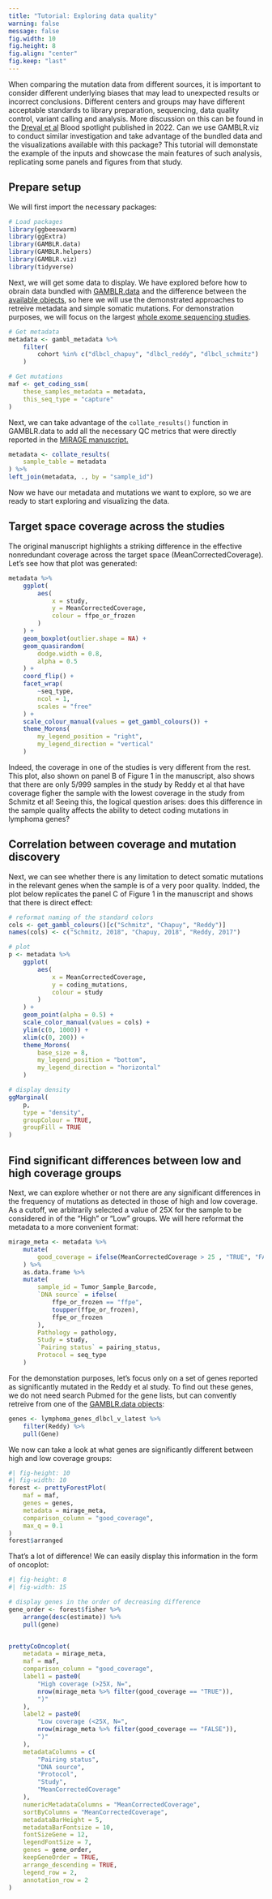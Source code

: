 ```yaml
---
title: "Tutorial: Exploring data quality"
warning: false
message: false
fig.width: 10
fig.height: 8
fig.align: "center"
fig.keep: "last"
---
```


When comparing the mutation data from different sources, it is important to
consider different underlying biases that may lead to unexpected results or
incorrect conclusions. Different centers and groups may have different
acceptable standards to library preparation, sequencing, data quality control,
variant calling and analysis. More discussion on this can be found in the
[Dreval et al](https://doi.org/10.1182/blood.2022016095) Blood spotlight
published in 2022.
Can we use GAMBLR.viz to conduct similar investigation and take advantage of
the bundled data and the visualizations available with this package?
This tutorial will demonstate the example of the inputs and showcase the main
features of such analysis, replicating some panels and figures from that study.

## Prepare setup

We will first import the necessary packages:

```r
# Load packages
library(ggbeeswarm)
library(ggExtra)
library(GAMBLR.data)
library(GAMBLR.helpers)
library(GAMBLR.viz)
library(tidyverse)
```

Next, we will get some data to display. We have explored before how to obrain
data bundled with
[GAMBLR.data](https://morinlab.github.io/GAMBLR.data/tutorials/getting_started.html)
and the difference between the
[available objects](https://morinlab.github.io/GAMBLR.data/resources/bundled_data.html),
so here we will use the demonstrated approaches to retreive metadata and simple
somatic mutations.
For demonstration purposes, we will focus on the largest [whole exome sequencing
studies](https://morinlab.github.io/GAMBLR.data/faq.html#what-are-the-studies-bundled-with-the-package).

```r
# Get metadata
metadata <- gambl_metadata %>%
    filter(
        cohort %in% c("dlbcl_chapuy", "dlbcl_reddy", "dlbcl_schmitz")
    )

# Get mutations
maf <- get_coding_ssm(
    these_samples_metadata = metadata,
    this_seq_type = "capture"
)
```

Next, we can take advantage of the `collate_results()` function in GAMBLR.data
to add all the necessary QC metrics that were directly reported in the [MIRAGE
manuscript.](https://doi.org/10.1182/blood.2022016095)

```r
metadata <- collate_results(
    sample_table = metadata
) %>%
left_join(metadata, ., by = "sample_id")

```

Now we have our metadata and mutations we want to explore, so we are ready to
start exploring and visualizing the data.

## Target space coverage across the studies

The original manuscript highlights a striking difference in the effective
nonredundant coverage across the target space (MeanCorrectedCoverage). Let's see
how that plot was generated:
```r
metadata %>%
    ggplot(
        aes(
            x = study,
            y = MeanCorrectedCoverage,
            colour = ffpe_or_frozen
        )
    ) +
    geom_boxplot(outlier.shape = NA) +
    geom_quasirandom(
        dodge.width = 0.8,
        alpha = 0.5
    ) +
    coord_flip() +
    facet_wrap(
        ~seq_type,
        ncol = 1,
        scales = "free"
    ) +
    scale_colour_manual(values = get_gambl_colours()) +
    theme_Morons(
        my_legend_position = "right",
        my_legend_direction = "vertical"
    )
```

Indeed, the coverage in one of the studies is very different from the rest. This
plot, also shown on panel B of Figure 1 in the manuscript, also shows that there
are only 5/999 samples in the study by Reddy et al that have coverage figher
the sample with the lowest coverage in the study from Schmitz et al!
Seeing this, the logical question arises: does this difference in the sample
quality affects the ability to detect coding mutations in lymphoma genes?

## Correlation between coverage and mutation discovery

Next, we can see whether there is any limitation to detect somatic mutations in
the relevant genes when the sample is of a very poor quality. Indded, the plot
below replicates the panel C of Figure 1 in the manuscript and shows that there
is direct effect:
```r
# reformat naming of the standard colors
cols <- get_gambl_colours()[c("Schmitz", "Chapuy", "Reddy")]
names(cols) <- c("Schmitz, 2018", "Chapuy, 2018", "Reddy, 2017")

# plot
p <- metadata %>%
    ggplot(
        aes(
            x = MeanCorrectedCoverage,
            y = coding_mutations,
            colour = study
        )
    ) +
    geom_point(alpha = 0.5) +
    scale_color_manual(values = cols) +
    ylim(c(0, 1000)) +
    xlim(c(0, 200)) +
    theme_Morons(
        base_size = 8,
        my_legend_position = "bottom",
        my_legend_direction = "horizontal"
    )

# display density
ggMarginal(
    p,
    type = "density",
    groupColour = TRUE,
    groupFill = TRUE
)

```

## Find significant differences between low and high coverage groups

Next, we can explore whether or not there are any significant differences in the
frequency of mutations as detected in those of high and low coverage. As a
cutoff, we arbitrarily selected a value of 25X for the sample to be considered
in of the "High" or "Low" groups. We will here reformat the metadata to a more
convenient format:

```r
mirage_meta <- metadata %>%
    mutate(
        good_coverage = ifelse(MeanCorrectedCoverage > 25 , "TRUE", "FALSE")
    ) %>%
    as.data.frame %>%
    mutate(
        sample_id = Tumor_Sample_Barcode,
        `DNA source` = ifelse(
            ffpe_or_frozen == "ffpe",
            toupper(ffpe_or_frozen),
            ffpe_or_frozen
        ),
        Pathology = pathology,
        Study = study,
        `Pairing status` = pairing_status,
        Protocol = seq_type
    )
```


For the demonstation purposes, let's focus only on a set of genes reported as
significantly mutated in the Reddy et al study. To find out these genes, we do
not need search Pubmed for the gene lists, but can convently retreive from one
of the [GAMBLR.data objects](https://morinlab.github.io/GAMBLR.data/resources/bundled_data.html):

```r
genes <- lymphoma_genes_dlbcl_v_latest %>%
    filter(Reddy) %>%
    pull(Gene)
```

We now can take a look at what genes are significantly different between high
and low coverage groups:
```r
#| fig-height: 10
#| fig-width: 10
forest <- prettyForestPlot(
    maf = maf,
    genes = genes,
    metadata = mirage_meta,
    comparison_column = "good_coverage",
    max_q = 0.1
)
forest$arranged
```

That's a lot of difference! We can easily display this information in the form
of oncoplot:

```r
#| fig-height: 8
#| fig-width: 15

# display genes in the order of decreasing difference
gene_order <- forest$fisher %>%
    arrange(desc(estimate)) %>%
    pull(gene)


prettyCoOncoplot(
    metadata = mirage_meta,
    maf = maf,
    comparison_column = "good_coverage",
    label1 = paste0(
        "High coverage (>25X, N=",
        nrow(mirage_meta %>% filter(good_coverage == "TRUE")),
        ")"
    ),
    label2 = paste0(
        "Low coverage (<25X, N=",
        nrow(mirage_meta %>% filter(good_coverage == "FALSE")),
        ")"
    ),
    metadataColumns = c(
        "Pairing status",
        "DNA source",
        "Protocol",
        "Study",
        "MeanCorrectedCoverage"
    ),
    numericMetadataColumns = "MeanCorrectedCoverage",
    sortByColumns = "MeanCorrectedCoverage",
    metadataBarHeight = 5,
    metadataBarFontsize = 10,
    fontSizeGene = 12,
    legendFontSize = 7,
    genes = gene_order,
    keepGeneOrder = TRUE,
    arrange_descending = TRUE,
    legend_row = 2,
    annotation_row = 2
)
```
